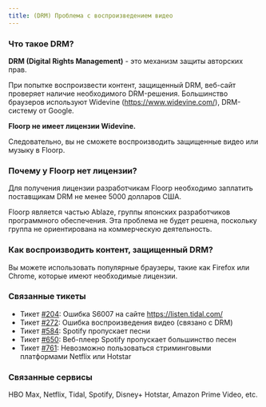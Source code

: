 ```yaml
---
title: (DRM) Проблема с воспроизведением видео
---
```



### Что такое DRM?

**DRM (Digital Rights Management)** - это механизм защиты авторских прав.

При попытке воспроизвести контент, защищенный DRM, веб-сайт проверяет наличие необходимого DRM-решения. Большинство браузеров используют Widevine (https://www.widevine.com/), DRM-систему от Google.

**Floorp не имеет лицензии Widevine.**

Следовательно, вы не сможете воспроизводить защищенные видео или музыку в Floorp.

### Почему у Floorp нет лицензии?

Для получения лицензии разработчикам Floorp необходимо заплатить поставщикам DRM не менее 5000 долларов США.

Floorp является частью Ablaze, группы японских разработчиков программного обеспечения. Эта проблема не будет решена, поскольку группа не ориентирована на коммерческую деятельность.

### Как воспроизводить контент, защищенный DRM?

Вы можете использовать популярные браузеры, такие как Firefox или Chrome, которые имеют необходимые лицензии.

### Связанные тикеты
- Тикет [#204](https://github.com/Floorp-Projects/Floorp/issues/204): Ошибка S6007 на сайте https://listen.tidal.com/
- Тикет [#272](https://github.com/Floorp-Projects/Floorp/issues/272): Ошибка воспроизведения видео (связано с DRM)
- Тикет [#584](https://github.com/Floorp-Projects/Floorp/issues/584): Spotify пропускает песни
- Тикет [#650](https://github.com/Floorp-Projects/Floorp/issues/650): Веб-плеер Spotify пропускает большинство песен
- Тикет [#761](https://github.com/Floorp-Projects/Floorp/issues/761): Невозможно пользоваться стриминговыми платформами Netflix или Hotstar

### Связанные сервисы

HBO Max, Netflix, Tidal, Spotify, Disney+ Hotstar, Amazon Prime Video, etc.

<Support />